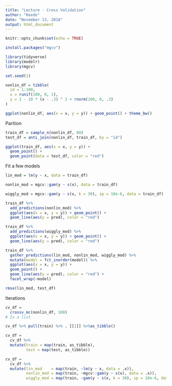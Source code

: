 ```yaml
---
title: "Lecture - Cross Validation"
author: "Keedo"
date: "November 13, 2018"
output: html_document
---
```


```r
knitr::opts_chunk$set(echo = TRUE)

install.packages("mgcv")

library(tidyverse)
library(modelr)
library(mgcv)

set.seed(1)
```

```r
nonlin_df = tibble(
  id = 1:100,
  x = runif(100, 0, 1),
  y = 1 - 10 * (x - .3) ^ 2 + rnorm(100, 0, .3)
)

ggplot(nonlin_df, aes(x = x, y = y)) + geom_point() + theme_bw()
```
Parition 

```r
train_df = sample_n(nonlin_df, 80)
test_df = anti_join(nonlin_df, train_df, by = "id")

ggplot(train_df, aes(x = x, y = y)) + 
  geom_point() + 
  geom_point(data = test_df, color = "red")
```

Fit a few models

```r
lin_mod = lm(y ~ x, data = train_df)

nonlin_mod = mgcv::gam(y ~ s(x), data = train_df)

wiggly_mod = mgcv::gam(y ~ s(x, k = 30), sp = 10e-6, data = train_df)

train_df %>% 
  add_predictions(nonlin_mod) %>% 
  ggplot(aes(x = x, y = y)) + geom_point() + 
  geom_line(aes(y = pred), color = "red")

train_df %>% 
  add_predictions(wiggly_mod) %>% 
  ggplot(aes(x = x, y = y)) + geom_point() + 
  geom_line(aes(y = pred), color = "red")
```


```r
train_df %>% 
  gather_predictions(lin_mod, nonlin_mod, wiggly_mod) %>% 
  mutate(model = fct_inorder(model)) %>% 
  ggplot(aes(x = x, y = y)) + 
  geom_point() + 
  geom_line(aes(y = pred), color = "red") + 
  facet_wrap(~model)
```

```r
rmse(lin_mod, test_df)
```

Iterations
```r
cv_df = 
  crossv_mc(nonlin_df, 100) 
# Is a list
```

```r
cv_df %>% pull(train) %>% . [[1]] %>%as_tibble()
```

```r
cv_df =
  cv_df %>% 
  mutate(train = map(train, as_tibble),
         test = map(test, as_tibble))
```

```r
cv_df = 
  cv_df %>% 
  mutate(lin_mod    = map(train, ~lm(y ~ x, data = .x)),
         nonlin_mod = map(train, ~mgcv::gam(y ~ s(x), data = .x)),
         wiggly_mod = map(train, ~gam(y ~ s(x, k = 30), sp = 10e-6, data = .x))) 
```

